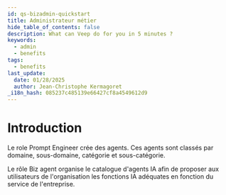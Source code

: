 ```yaml
---
id: qs-bizadmin-quickstart
title: Administrateur métier
hide_table_of_contents: false
description: What can Veep do for you in 5 minutes ?
keywords:
  - admin
  - benefits
tags:
  - benefits
last_update:
  date: 01/28/2025
  author: Jean-Christophe Kermagoret
_i18n_hash: 085237c485139e66427cf8a4549612d9
---
```


# Introduction

Le role Prompt Engineer crée des agents. Ces agents sont classés par domaine, sous-domaine, catégorie et sous-catégorie.

Le rôle Biz agent organise le catalogue d'agents IA afin de proposer aux utilisateurs de l'organisation les fonctions IA adéquates en fonction du service de l'entreprise.
  